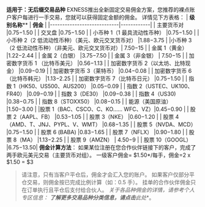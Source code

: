 
**适用于：无后缀交易品种**
EXNESS推出全新固定交易佣金方案，您推荐的裸点账户客户每进行一手交易，您就可以获得固定金额的佣金。 详情见下方表格：
|        **级别名称****        |   **佣金**   |
|----------------------------|------------|
|           主要货币对            |$0.75-$1.50 |
|            交叉盘             |$0.75-$1.50 |
|      小币种 1（1 最具流动性币种）      |$0.75-$1.50 |
|小币种 2（2 低流动性币种）（美元、欧元交叉货币对） |$1.88-$3.75 |
|小币种 3（2 低流动性币种）（非美元、欧元交叉货币对）| $7.50-$15  |
|          金属 1（黄金）          |$1.22-$2.44 |
|          金属 2（白银）          |$3.75-$7.50 |
|         金属 3（非金银）          | $7.50-$15  |
|      加密数字货币 1 （比特币美元）      |$0.56-$1.13 |
|     加密数字货币 2（以太坊、比特现金）     |$0.09-$0.19 |
|       加密数字货币 3（莱特币）        |$0.04-$0.08 |
|      加密数字货币 6（比特币韩元）       |$1.13-$2.25 |
|      加密数字货币 7（比特币日元）       |$0.75-$1.50 |
|  指数 1（HK50、US500、AUS200）   |$0.05-$0.09 |
|   指数 2（USTEC、UK100、FR40）   |$0.09-$0.19 |
|         指数 3（DE30）         |$0.09-$0.38 |
|         指数 4（US30)         |$0.38-$0.75 |
|       指数 8（STOXX50）        |$0.08-$0.15 |
|          能源（美国原油）          |$1.50-$3.00 |
|股票 1（BAC、CSCO、C、KO…… WFC、VZ）|$0.45-$0.90 |
|       股票 2（AAPL、FB）        |$0.53-$1.05 |
|         股票 3（NKE）          |$0.60-$1.20 |
| 股票 4（AMD、T、JNJ、PYPL、V、WMT） |$0.68-$1.35 |
|       股票 5（NVDA、MCD）       |$0.75-$1.50 |
|        股票 6 (BABA)         |$0.83-$1.65 |
|         股票 7（NFLX）         |$0.90-$1.80 |
|          股票 8（MA）          |$1.13-$2.25 |
|         股票 9（AMZN）         |  $4.50-$9  |
|        股票 10（GOOGL）        |$6.75-$13.50|
**佣金计算方法**：
如果某位注册在您合作伙伴链接下的客户，完成了两手欧元美元交易（主要货币对组）。
一级客户佣金= $1.50*/每手，佣金=2 x $1.50 = $3
> 请注意，只有当客户平仓后，佣金才会汇入您的账户。 如果客户仅部分平仓交易，则佣金按已完成比例计算（如：0.5 手）。
挂单的合作伙伴佣金只在订单执行且平仓后支付给合伙人。
*关于各品种佣金的详情，请参考个人专区信息：
**了解更多交易品种分类信息，请点击**此处**。